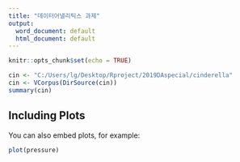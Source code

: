 ---
title: "데이터어낼리틱스 과제"
output:
  word_document: default
  html_document: default
---

```{r setup, include=FALSE}
knitr::opts_chunk$set(echo = TRUE)
```


```{r}
cin <- "C:/Users/lg/Desktop/Rproject/2019DAspecial/cinderella"
cin <- VCorpus(DirSource(cin))
summary(cin)

```

## Including Plots

You can also embed plots, for example:

```{r pressure, echo=FALSE}
plot(pressure)
```


